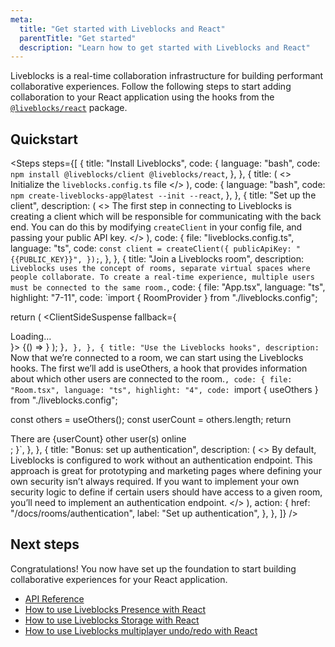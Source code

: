 ```yaml
---
meta:
  title: "Get started with Liveblocks and React"
  parentTitle: "Get started"
  description: "Learn how to get started with Liveblocks and React"
---
```


Liveblocks is a real-time collaboration infrastructure for building performant
collaborative experiences. Follow the following steps to start adding
collaboration to your React application using the hooks from the
[`@liveblocks/react`](/docs/api-reference/liveblocks-react) package.

## Quickstart

<Steps
  steps={[
    {
      title: "Install Liveblocks",
      code: {
        language: "bash",
        code: `npm install @liveblocks/client @liveblocks/react`,
      },
    },
    {
      title: (
        <>
          Initialize the <code>liveblocks.config.ts</code> file
        </>
      ),
      code: {
        language: "bash",
        code: `npm create-liveblocks-app@latest --init --react`,
      },
    },
    {
      title: "Set up the client",
      description: (
        <>
          The first step in connecting to Liveblocks is creating a client which
          will be responsible for communicating with the back end. You can do
          this by modifying <code>createClient</code> in your config file, and
          passing your public API key.
        </>
      ),
      code: {
        file: "liveblocks.config.ts",
        language: "ts",
        code: `const client = createClient({
  publicApiKey: "{{PUBLIC_KEY}}",
});`,
      },
    },
    {
      title: "Join a Liveblocks room",
      description: `Liveblocks uses the concept of rooms, separate virtual spaces where people collaborate. To create a real-time experience, multiple users must be connected to the same room.`,
      code: {
        file: "App.tsx",
        language: "ts",
        highlight: "7-11",
        code: `import { RoomProvider } from "./liveblocks.config";

  return (
    <RoomProvider id="my-room" initialPresence={{}}>
      <ClientSideSuspense fallback={<div>Loading…</div>}>
        {() => <Room />}
      </ClientSideSuspense>
    </RoomProvider>
  );
}`,
      },
    },
    {
      title: "Use the Liveblocks hooks",
      description: `Now that we’re connected to a room, we can start using the Liveblocks hooks. The first we’ll add is useOthers, a hook that provides information about which other users are connected to the room.`,
      code: {
        file: "Room.tsx",
        language: "ts",
        highlight: "4",
        code: `import { useOthers } from "./liveblocks.config";
        
  const others = useOthers();
  const userCount = others.length;
  return <div>There are {userCount} other user(s) online</div>;
}`,
      },
    },
    {
      title: "Bonus: set up authentication",
      description: (
        <>
          By default, Liveblocks is configured to work without an authentication
          endpoint. This approach is great for prototyping and marketing pages
          where defining your own security isn’t always required. If you want to
          implement your own security logic to define if certain users should
          have access to a given room, you’ll need to implement an
          authentication endpoint.
        </>
      ),
      action: {
        href: "/docs/rooms/authentication",
        label: "Set up authentication",
      },
    },
]} />

## Next steps

Congratulations! You now have set up the foundation to start building
collaborative experiences for your React application.

- [API Reference](/docs/api-reference/liveblocks-react)
- [How to use Liveblocks Presence with React](/docs/guides/how-to-use-liveblocks-presence-with-react)
- [How to use Liveblocks Storage with React](/docs/guides/how-to-use-liveblocks-stroage-with-react)
- [How to use Liveblocks multiplayer undo/redo with React](/docs/guides/how-to-use-liveblocks-multiplayer-undo-redo-with-react)
